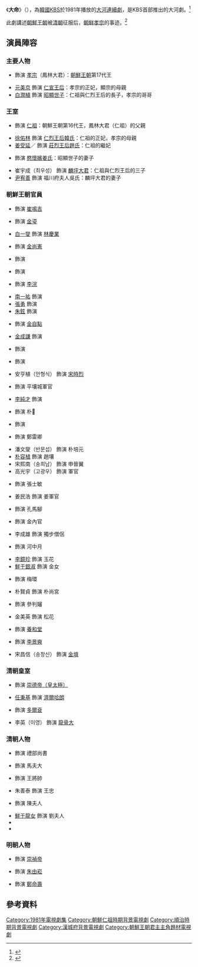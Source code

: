 {{noteTA
|1=鮮于
}}
{{Infobox Television
| show_name            = 大命
| original_name        = {{lang|ko|대명}}
| image                = Daemyung.jpg
| caption              = 
| genre                = 
| format               = 
| creator              = 
| developer            = 
| writer               = 李哲鄉
| director             = 高成源
| creative_director    = 
| presenter            = 
| starring             = {{link-ko|金興基|김흥기}}、[[元美京|元美京]]、[[白潤植|白潤植]]
| theme_music_composer = 
| opentheme            = 
| endtheme             = 
| composer             = 
| country              = {{KOR}}
| language             = [[韩语|韩语]]
| num_seasons          = <!-- or num_series -->
| num_episodes         = 50
| list_episodes        = 
| executive_producer   = 
| producer             = 
| supervising_producer = 
| editor               = 
| location             = 
| runtime              = 約45分鐘
| company              = 
| distributor          = 
| channel              = [[KBS_1TV|KBS 1TV]]
| first_run            = {{KOR}}
| first_aired          = {{start date|1981|1|5}}
| last_aired           = {{end date|1981|12|28}}
| preceded_by          = 
| followed_by          = 
| related              = 
| website              =  
| production_website   = 
}}
《'''大命'''》（{{lang-ko|'''대명'''}}），為[[韓國|韓國]][[韓國廣播公司|KBS]]於1981年播放的[[KBS大河劇|大河連續劇]]，是KBS首部推出的大河劇。<ref>{{cite news|url=https://www.hani.co.kr/arti/culture/entertainment/760672.html#cb|title=KBS 대하사극이 어찌 이 지경이 되었단 말이더냐|work=韓民族|date=2016-09-09|accessdate=2021-08-13|archive-date=2021-08-13|archive-url=https://web.archive.org/web/20210813160438/https://www.hani.co.kr/arti/culture/entertainment/760672.html#cb|dead-url=no}}</ref>

此劇講述[[朝鮮王朝|朝鮮王朝]]被[[清朝|清朝]]征服后，[[朝鲜孝宗|朝鲜孝宗]]的事迹。<ref>{{cite news|url=https://dvdprime.com/g2/bbs/board.php?bo_table=comm&wr_id=22451204|title=KBS 최초의 대하드라마 대명 1회|work=DVD Prime|date=2021-01-26|accessdate=2021-08-13|archive-date=2021-08-09|archive-url=https://web.archive.org/web/20210809142331/https://dvdprime.com/g2/bbs/board.php?bo_table=comm&wr_id=22451204|dead-url=no}}</ref>

== 演員陣容 ==
=== 主要人物 ===
* {{link-ko|金興基|김흥기}} 飾演 [[朝鲜孝宗|孝宗]]（鳳林大君）：[[朝鮮王朝|朝鮮王朝]]第17代王
* [[元美京|元美京]] 飾演 [[仁宣王后|仁宣王后]]：孝宗的正妃，顯宗的母親
* [[白潤植|白潤植]] 飾演 [[昭顯世子|昭顯世子]]：仁祖與仁烈王后的長子，孝宗的哥哥

=== 王室 ===
* {{lk|金東勳 (演員)|김동훈 (배우)|金東勳}} 飾演 [[朝鮮仁祖|仁祖]]：朝鮮王朝第16代王，鳳林大君（仁祖）的父親
* [[徐佑林|徐佑林]] 飾演 [[仁烈王后|仁烈王后韓氏]]：仁祖的正妃，孝宗的母親
* [[姜受延|姜受延]]／{{lk|趙恩德|조은덕}} 飾演 [[莊烈王后|莊烈王后趙氏]]：仁祖的繼妃
* {{lk|李文姬 (演員)|이문희 (배우)|李文姬}} 飾演 [[愍懷嬪|愍懷嬪姜氏]]：昭顯世子的妻子
* 崔宇成（최우성） 飾演 [[麟坪大君|麟坪大君]]：仁祖與仁烈王后的三子
* [[尹宥善|尹宥善]] 飾演 福川府夫人吳氏：麟坪大君的妻子

=== 朝鮮王朝官員 ===
* {{lk|金聖源 (演員)|김성원 (배우)|金聖源}} 飾演 [[崔鳴吉|崔鳴吉]]
* {{lk|李致雨|이치우}} 飾演 [[金瑬|金瑬]]
* [[白一燮|白一燮]] 飾演 [[林慶業|林慶業]]
* {{lk|林東真|임동진}} 飾演 [[金尚憲|金尚憲]]
* {{lk|南聖祐|남성우}} 飾演 {{lk|鄭忠信|정충신}}
* {{lk|田雲 (演員)|전운|田雲}} 飾演 {{lk|洪翼漢|홍익한}}
* {{lk|文五長|문오장}} 飾演 [[李浣|李浣]]
* [[南一祐|南一祐]] 飾演 {{lk|吳達濟|오달제}}
* [[張勇_(演員)|張勇]] 飾演 {{lk|尹集|윤집}}
* [[朱鉉|朱鉉]] 飾演 {{lk|元斗杓|원두표}}
* {{lk|金淳哲|김순철 (배우)}} 飾演 [[金自點|金自點]]
* [[金成謙|金成謙]] 飾演 {{lk|李時白|이시백}}
* {{lk|金鎮海|김진해}} 飾演 {{lk|張維 (朝鮮)|장유 (조선)|張維}}
* {{lk|黃範植|황범식}} 飾演 {{lk|金慶徵|김경징}}
* 安亨植（안형식） 飾演 [[宋時烈|宋時烈]]
* {{lk|金時源|김시원 (1947년)}} 飾演 平壤城軍官
* [[李順載|李純才]] 飾演 {{lk|南以雄|남이웅}}
* {{lk|尹德鏞|윤덕용}} 飾演 朴𥶇
* {{lk|梁泳駿|양영준}} 飾演 {{lk|洪瑞鳳|홍서봉}}
* {{lk|文昌吉|문창길}} 飾演 鄭雷卿
* 潘文燮（반문섭） 飾演 朴培元
* [[朴容植|朴容植]] 飾演 趙壤
* 宋熙南（송희남） 飾演 申晉翼
* 高光宇（고광우） 飾演 軍官
* {{lk|張淳國|장순국}} 飾演 張士敏
* 姜民浩 飾演 姜軍官
* {{lk|崔正薰|최정훈}} 飾演 孔馬腳
* {{lk|李鍾萬 (演員)|이종만 (배우)|李鍾萬}} 飾演 金內官
* 李成雄 飾演 獨步僧侶
* {{lk|史美子|사미자}} 飾演 河中月
* [[李鏡珍|李鏡珍]] 飾演 玉花
* [[鮮于銀淑|鮮于銀淑]] 飾演 金女
* {{lk|徐美敬|서미경|徐昇希}} 飾演 梅環
* 朴賢貞 飾演 朴尚宮
* {{lk|南潤貞|남윤정}} 飾演 參判嬸
* 金美英 飾演 松花
* {{lk|權祺善|권기선}} 飾演 [[昌慶宮|養和堂]]
* {{lk|李大路|이대로}} 飾演 [[李景奭|李景奭]]
* 宋昌信（송창신） 飾演 [[金堉|金堉]]

=== 清朝皇室 ===
* {{lk|金允炯|김윤형}} 飾演 [[皇太極|崇德帝（皇太極）]]
* [[任秉基|任秉基]] 飾演 [[濟爾哈朗|濟爾哈朗]]
* {{lk|劉鍾根 (演員)|유종근 (배우)|劉鍾根}} 飾演 [[多爾袞|多爾袞]]
* 李英（이영） 飾演 [[英俄爾岱|龍骨大]]

=== 清朝人物 ===
* {{lk|李信宰|이신재}} 飾演 禮部尚書
* {{lk|河大炅|하대경}} 飾演 馬夫大
* {{lk|金裕行|김유행}} 飾演 王將帥
* 朱善泰 飾演 王忠
* {{lk|許真 (演員)|허진 (배우)|許真}} 飾演 陳夫人
* [[鮮于龍女|鮮于龍女]] 飾演 劉夫人
* {{lk|孟虎林|맹호림}}
* {{lk|李漢洙 (演員)|이한수 (배우)|李漢洙}}

=== 明朝人物 ===
* {{lk|徐永進 (演員)|서영진|徐永進}} 飾演 [[崇禎帝|崇禎帝]]
* {{lk|李根熙|이근희}} 飾演 [[弘光帝|朱由崧]]
* {{lk|李一雄|이일웅}} 飾演 [[鄭命壽|鄭命壽]]

== 參考資料 ==
{{reflist}}

{{電視節目的變遷
|電視台= {{KOR}} [[KBS第1頻道|KBS 1TV]]
|播放檔次= [[KBS大河連續劇|大河劇]]
|節目名稱= 大命<br />（1981年1月25日 - 12月27日）
|上一節目= 首部
|下一節目= [[风云_(电视剧)|风云]]<br />（1982年1月10日 - 12月26日）
}}
{{KBS大河連續劇}}
{{南韓古裝/年代電視劇}}
{{DEFAULTSORT:Daemyeong}}
[[Category:1981年電視劇集|Category:1981年電視劇集]]
[[Category:朝鮮仁祖時期背景電視劇|Category:朝鮮仁祖時期背景電視劇]]
[[Category:順治時期背景電視劇|Category:順治時期背景電視劇]]
[[Category:漢城府背景電視劇|Category:漢城府背景電視劇]]
[[Category:朝鮮王朝君主主角題材電視劇|Category:朝鮮王朝君主主角題材電視劇]]